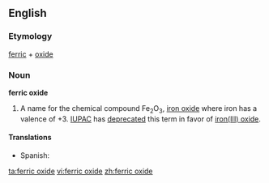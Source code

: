 ==English==

===Etymology===
[[ferric]] + [[oxide]]

===Noun===
'''ferric oxide'''
{{wikipedia}}

# {{chemistry}} A name for the chemical compound Fe<sub>2</sub>O<sub>3</sub>, [[iron oxide]] where iron has a valence of +3.  [[IUPAC]] has [[deprecated]] this term in favor of [[iron(III) oxide]].

====Translations====
{{trans-top|chemical compound}}
*Spanish: {{t|es|óxido ferroso|m}}
{{trans-mid}}
{{trans-bottom}}

[[ta:ferric oxide]]
[[vi:ferric oxide]]
[[zh:ferric oxide]]